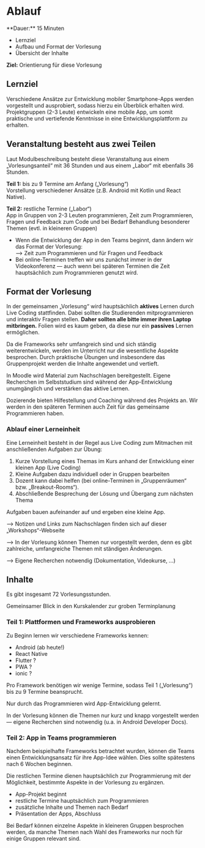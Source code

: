 
# Ablauf

<Callout>
  **Dauer:** 15 Minuten

  - Lernziel
  - Aufbau und Format der Vorlesung
  - Übersicht der Inhalte

  **Ziel:** Orientierung für diese Vorlesung
</Callout>

## Lernziel

Verschiedene Ansätze zur Entwicklung mobiler Smartphone-Apps 
werden vorgestellt und ausprobiert, sodass hierzu ein 
Überblick erhalten wird. Projektgruppen (2-3 Leute) 
entwickeln eine mobile App, um somit praktische und 
vertiefende Kenntnisse in eine Entwicklungsplattform zu 
erhalten.

## Veranstaltung besteht aus zwei Teilen

Laut Modulbeschreibung besteht diese Veranstaltung aus
einem „Vorlesungsanteil“ mit 36 Stunden und aus einem
„Labor“ mit ebenfalls 36 Stunden.

**Teil 1:** bis zu 9 Termine am Anfang („Vorlesung“) \
Vorstellung verschiedener Ansätze (z.B. Android mit Kotlin und React Native).

**Teil 2:** restliche Termine („Labor“) \
App in Gruppen von 2-3 Leuten programmieren, Zeit zum Programmieren, Fragen und Feedback zum Code und bei Bedarf Behandlung besonderer Themen (evtl. in kleineren Gruppen)

- Wenn die Entwicklung der App in den Teams beginnt, dann ändern wir das Format der Vorlesung: <br/> &xrarr; Zeit zum Programmieren und für Fragen und Feedback
- Bei online-Terminen treffen wir uns zunächst immer in der Videokonferenz &mdash; auch wenn bei späteren Terminen die Zeit hauptsächlich zum Programmieren genutzt wird.

## Format der Vorlesung

In der gemeinsamen „Vorlesung“ wird hauptsächlich **aktives** Lernen
durch Live Coding stattfinden. Dabei sollten die Studierenden
mitprogrammieren und interaktiv Fragen stellen. **Daher sollten alle 
bitte immer ihren Laptop mitbringen.** Folien wird es kaum geben, 
da diese nur ein **passives** Lernen ermöglichen. 

Da die Frameworks sehr umfangreich sind und sich ständig
weiterentwickeln, werden im Unterricht nur die wesentliche 
Aspekte besprochen. Durch praktische Übungen und insbesondere das 
Gruppenprojekt werden die Inhalte angewendet und vertieft. 

In Moodle wird Material zum Nachschlagen bereitgestellt. Eigene Recherchen
im Selbststudium sind während der App-Entwicklung unumgänglich und 
verstärken das aktive Lernen. 

Dozierende bieten Hilfestellung und Coaching während des Projekts an. 
Wir werden in den späteren Terminen auch Zeit für das gemeinsame
Programmieren haben.

### Ablauf einer Lerneinheit

Eine Lerneinheit besteht in der Regel aus Live Coding 
zum Mitmachen mit anschließenden Aufgaben zur Übung:

1. Kurze Vorstellung eines Themas im Kurs anhand der Entwicklung einer kleinen App (Live Coding)
1. Kleine Aufgaben dazu individuell oder in Gruppen bearbeiten
1. Dozent kann dabei helfen (bei online-Terminen in „Gruppenräumen“ bzw. „Breakout-Rooms“).
1. Abschließende Besprechung der Lösung und Übergang zum nächsten Thema

Aufgaben bauen aufeinander auf und ergeben eine kleine App.

<Callout type="warning">
&xrarr; Notizen und Links zum Nachschlagen finden sich auf dieser „Workshops“-Webseite

&xrarr; In der Vorlesung können Themen nur vorgestellt werden, denn es gibt zahlreiche, umfangreiche Themen mit ständigen Änderungen.

&xrarr; Eigene Recherchen notwendig (Dokumentation, Videokurse, …)
</Callout>

## Inhalte

Es gibt insgesamt 72 Vorlesungsstunden. 

<Callout type="warning" emoji="⌛️">
Gemeinsamer Blick in den Kurskalender zur groben Terminplanung
</Callout>

### Teil 1: Plattformen und Frameworks ausprobieren

Zu Beginn lernen wir verschiedene Frameworks kennen:

- Android (ab heute!)
- React Native
- Flutter ?
- PWA ?
- ionic ?

Pro Framework benötigen wir wenige Termine, sodass Teil 1 
(„Vorlesung“) bis zu 9 Termine beansprucht.

<Callout type="warning" emoji="‼️">
Nur durch das Programmieren wird App-Entwicklung gelernt.

In der Vorlesung können die Themen nur kurz und knapp 
vorgestellt werden — eigene Recherchen sind notwendig 
(u.a. in Android Developer Docs).
</Callout>

### Teil 2: App in Teams programmieren

Nachdem beispielhafte Frameworks betrachtet wurden, können
die Teams einen Entwicklungsansatz für ihre App-Idee wählen.
Dies sollte spätestens nach 6 Wochen beginnen.

Die restlichen Termine dienen hauptsächlich zur Programmierung
mit der Möglichkeit, bestimmte Aspekte in der Vorlesung zu
ergänzen.

- App-Projekt beginnt
- restliche Termine hauptsächlich zum Programmieren
- zusätzliche Inhalte und Themen nach Bedarf
- Präsentation der Apps, Abschluss

<Callout type="warning" emoji="🤔">
Bei Bedarf können einzelne Aspekte in kleineren Gruppen
besprochen werden, da manche Themen nach Wahl des Frameworks
nur noch für einige Gruppen relevant sind.
</Callout>